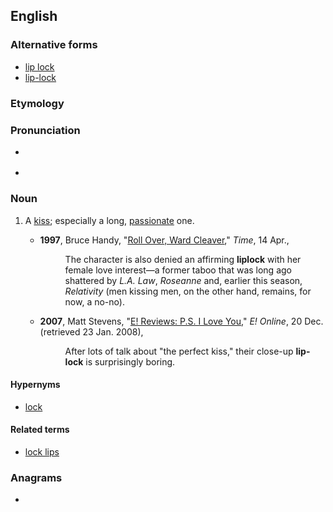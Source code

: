{{also|lip-lock|lip lock}}
==English==

===Alternative forms===
* [[lip lock]]
* [[lip-lock]]

===Etymology===
{{compound|en|lip|lock}}

===Pronunciation===
* {{a|UK}} {{IPA|en|/ˈlɪpˌlɒk/}}
* {{hyphenation|en|lip|lock}}

===Noun===
{{en-noun}}

# {{lb|en|chiefly|US|informal}} A [[kiss]]; especially a long, [[passionate]] one.
#* '''1997''', Bruce Handy, "[http://www.time.com/time/magazine/article/0,9171,986188-5,00.html Roll Over, Ward Cleaver]," ''Time'', 14 Apr.,
#*: The character is also denied an affirming '''liplock''' with her female love interest—a former taboo that was long ago shattered by ''L.A. Law'', ''Roseanne'' and, earlier this season, ''Relativity'' (men kissing men, on the other hand, remains, for now, a no-no).
#* '''2007''', Matt Stevens, "[https://web.archive.org/web/20071224083125/http://www.eonline.com/movies/e_reviews/index.jsp?uuid=aca964d8-c366-43ff-9aa8-5ac93852fc4d&sid=fd-reviews E! Reviews: P.S. I Love You]," ''E! Online'', 20 Dec. (retrieved 23 Jan. 2008),
#*: After lots of talk about "the perfect kiss," their close-up '''lip-lock''' is surprisingly boring.

====Hypernyms====
* [[lock]]

====Related terms====
* [[lock lips]]

===Anagrams===
* {{anagrams|en|a=cikllop|Pollick|pillock}}